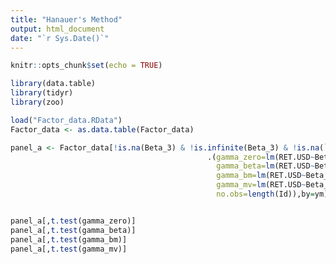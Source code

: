 ```yaml
---
title: "Hanauer's Method"
output: html_document
date: "`r Sys.Date()`"
---
```


```r
knitr::opts_chunk$set(echo = TRUE)
```

```r
library(data.table)
library(tidyr)
library(zoo)
```

```r
load("Factor_data.RData")
Factor_data <- as.data.table(Factor_data)
```

```r
panel_a <- Factor_data[!is.na(Beta_3) & !is.infinite(Beta_3) & !is.na(`B/M`) & !is.infinite(`B/M`) & !is.na(Log_MV) & !is.infinite(Log_MV),
                                            .(gamma_zero=lm(RET.USD~Beta_3+`B/M`+Log_MV)$coefficient[1],
                                              gamma_beta=lm(RET.USD~Beta_3+`B/M`+Log_MV)$coefficient[2],
                                              gamma_bm=lm(RET.USD~Beta_3+`B/M`+Log_MV)$coefficient[3],
                                              gamma_mv=lm(RET.USD~Beta_3+`B/M`+Log_MV)$coefficient[4],
                                              no.obs=length(Id)),by=ym]


panel_a[,t.test(gamma_zero)]
panel_a[,t.test(gamma_beta)]
panel_a[,t.test(gamma_bm)]
panel_a[,t.test(gamma_mv)]
```

